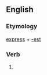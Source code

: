 ==English==

===Etymology===
[[express]] + [[-est]]

===Verb===
{{head|en}}

# {{en-archaic second-person singular of|express|lang=en}}